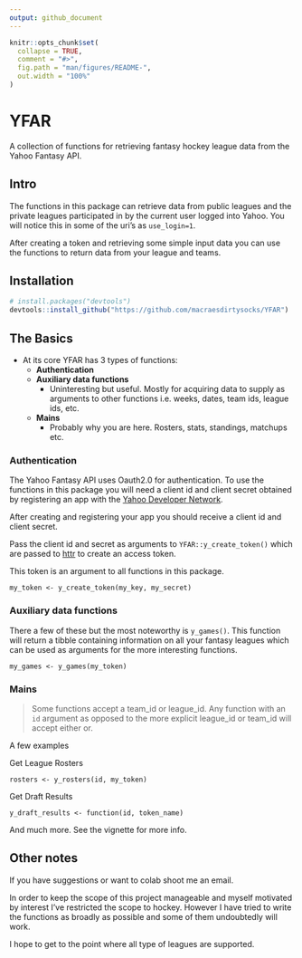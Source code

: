 ```yaml
---
output: github_document
---
```


<!-- README.md is generated from README.Rmd. Please edit that file -->

```r
knitr::opts_chunk$set(
  collapse = TRUE,
  comment = "#>",
  fig.path = "man/figures/README-",
  out.width = "100%"
)
```

# YFAR

A collection of functions for retrieving fantasy hockey league data from the Yahoo Fantasy API.

<!-- badges: start -->
<!-- badges: end -->

## Intro

The functions in this package can retrieve data from public leagues and the private leagues participated in by the current user logged into Yahoo.  You will notice this in some of the uri's as `use_login=1`.

After creating a token and retrieving some simple input data you can use the functions to return data from your league and teams.

## Installation

```r
# install.packages("devtools")
devtools::install_github("https://github.com/macraesdirtysocks/YFAR")
```

## The Basics

  - At its core YFAR has 3 types of functions:
    - **Authentication**
    - **Auxiliary data functions**
      - Uninteresting but useful.  Mostly for acquiring data to supply as arguments to other functions i.e. weeks, dates, team ids, league ids, etc.
    - **Mains**  
      - Probably why you are here.  Rosters, stats, standings, matchups etc.

### Authentication

The Yahoo Fantasy API uses Oauth2.0 for authentication.  To use the functions in this package you will need a client id and client secret obtained by registering an app with the [Yahoo Developer Network](https://developer.yahoo.com/apps/create/).
    
After creating and registering your app you should receive a client id and client secret.

Pass the client id and secret as arguments to `YFAR::y_create_token()` which are passed to [httr](https://httr.r-lib.org/) to create an access token.

This token is an argument to all functions in this package.

`my_token <- y_create_token(my_key, my_secret)`

### Auxiliary data functions

There a few of these but the most noteworthy is `y_games()`.  This function will return a tibble containing information on all your fantasy leagues which can be used as arguments for the more interesting functions.

`my_games <- y_games(my_token)`

### Mains

> Some functions accept a team_id or league_id.  Any function with an `id` argument as opposed to the more explicit league_id or team_id will accept either or.

A few examples

Get League Rosters

    rosters <- y_rosters(id, my_token)

Get Draft Results

    y_draft_results <- function(id, token_name)
    

And much more.  See the vignette for more info.

## Other notes

If you have suggestions or want to colab shoot me an email.

In order to keep the scope of this project manageable and myself motivated by interest I've restricted the scope to hockey.  However I have tried to write the functions as broadly as possible and some of them undoubtedly will work. 

I hope to get to the point where all type of leagues are supported.
